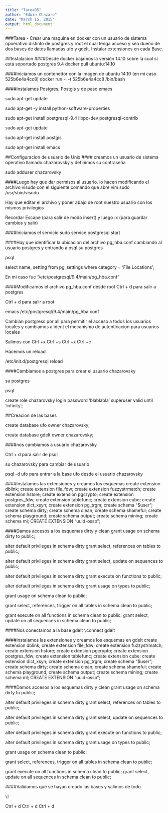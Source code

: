 ```yaml
---
title: "Tarea05"
author: "Edwin Chazaro"
date: "March 15, 2015"
output: html_document
---
```

###Tarea - Crear una maquina en docker con un usuario de sistema opoerativo distinto de postgres y root el cual tenga acceso y sea dueño de dos bases de datos llamadas ufo y gdelt. Instalar extensiones en cada Base.

##Instalacion
####Desde docker bajamos la versión 14.10 sobre la cual sí está soportado postgres 9.4
docker pull ubuntu:14.10

####Iniciamos un contenedor con la imagen de ubuntu 14.10 (en mi caso 525b6e4a4cc8)
docker run -i -t 525b6e4a4cc8 /bin/bash 

####Instalamos Postgres, Postgis y de paso emacs

sudo apt-get update

sudo apt-get -y install python-software-properties

sudo apt-get install postgresql-9.4 libpq-dev postgresql-contrib

sudo apt-get update

sudo apt-get install postgis

sudo apt-get install emacs

##Configuracion de usuario de Unix
#### creamos un usuario de sistema operativo llamado chazarovsky y definimos su contraseña

sudo adduser chazarovsky

####Luego hay que dar permisos al usuario. lo hacen modificando el archivo visudo con el siguiente comando que abre vim
sudo /usr/sbin/visudo

Hay que editar el archivo y poner abajo de root nuestro usuario con los mismos privilegios

Recordar Escape (para salir de modo insert) y luego :x  (para guardar cambios y salir)

####Iniciamos el servicio
sudo service postgresql start

####Hay que identificar la ubicacion del archivo pg_hba.conf cambiando al usuario postgres y entrando a psql
su postgres

psql

select name, setting
from pg_settings
where category = 'File Locations';

En mi caso fue "/etc/postgresql/9.4/main/pg_hba.conf"

####Modificamos el archivo pg_hba.conf desde root 
Ctrl + d para salir a postgres

Ctrl + d para salir a root

emacs /etc/postgresql/9.4/main/pg_hba.conf

Cambian postgress por all para permitir el acceso a todos los usuarios locales y cambiamos a ident el mecanismo de autenticacion para usuarios locales

Salimos con Ctrl +x Ctrl +s Ctrl +x Ctrl +c

Hacemos un reload 

/etc/init.d/postgresql reload

####Cambiamos a postgres para crear el usuario chazarovsky

su postgres

psql

create role chazarovsky login password 'blablabla' superuser valid until 'infinity';

##Creacion de las bases

create database ufo owner chazarovsky;

create database gdelt owner chazarovsky;

####nos cambiamos a usuario chazarovsky

Ctrl + d para salir de psql

su chazarovsky para cambiar de usuario

psql -d ufo para entrar a la base ufo desde el usuario chazarovsky

####Instalamos las extensiones y creamos los esquemas
create extension dblink;
create extension file_fdw;
create extension fuzzystrmatch;
create extension hstore;
create extension pgcrypto;
create extension postgres_fdw;
create extension tablefunc;
create extension cube; 
create extension dict_xsyn;
create extension pg_trgm;
create schema "$user";
create schema dirty;
create schema clean;
create schema shameful;
create schema playground;
create schema output;
create schema mining;
create schema ml;
CREATE EXTENSION "uuid-ossp"; 

####Damos accesos a los esquemas dirty y clean
grant usage on schema dirty to public;

alter default privileges in schema dirty
grant select, references on tables
  to public;

alter default privileges in schema dirty
grant select, update on sequences
  to public;

alter default privileges in schema dirty
grant execute on functions
  to public;

alter default privileges in schema dirty
grant usage on types
  to public;
  
grant usage on schema clean to public;

grant select, references, trigger
  on all tables in schema clean
    to public;

grant execute on all functions in schema clean to public;
grant select, update on all sequences in schema clean to public;

####Nos conectamos a la base gdelt
``\``connect gdelt 

####Instalamos las extensiones y creamos los esquemas en gdelt
create extension dblink;
create extension file_fdw;
create extension fuzzystrmatch;
create extension hstore;
create extension pgcrypto;
create extension postgres_fdw;
create extension tablefunc;
create extension cube; 
create extension dict_xsyn;
create extension pg_trgm;
create schema "$user";
create schema dirty;
create schema clean;
create schema shameful;
create schema playground;
create schema output;
create schema mining;
create schema ml;
CREATE EXTENSION "uuid-ossp"; 

####Damos accesos a los esquemas dirty y clean
grant usage on schema dirty to public;

alter default privileges in schema dirty
grant select, references on tables
  to public;

alter default privileges in schema dirty
grant select, update on sequences
  to public;

alter default privileges in schema dirty
grant execute on functions
  to public;

alter default privileges in schema dirty
grant usage on types
  to public;
  
grant usage on schema clean to public;

grant select, references, trigger
  on all tables in schema clean
    to public;

grant execute on all functions in schema clean to public;
grant select, update on all sequences in schema clean to public;

####Validamos que se hayan creado las bases y salimos de todo

``\``l

Ctrl + d Ctrl + d Ctrl + d 



